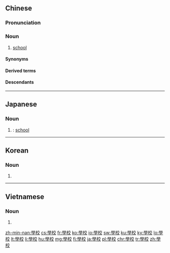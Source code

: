 {{also|学校}}
==Chinese==
{{zh-forms|s=学校}}

===Pronunciation===
{{zh-pron
|m=xuéxiào
|ma=y
|c=hok6 haau6
|c-t=hok5 hau5,hok5 hau5*
|j=xyeh5 xiau3
|h=pfs=ho̍k-káu;gd=hog6 gau3
|md=hŏk-hâu
|mn=ha̍k-hāu
|mn-t=hag8 hao6
|w=5hhiaq hhiau
|x=xio6 jiau4
|cat=n
}}

===Noun===
{{zh-noun}}

# [[school]] {{zh-mw|m:所|c:間}}
#: {{zh-x|我 喺 一 間 學校{haau6} 做嘢。|I work at a '''school'''.|C-GZ}}
#: {{zh-x|他 的 兒子 在 一 所 私立.學校 就學。|His son studies in a private '''school'''.}}
#: {{zh-x|去 學校 怎樣 行？|tr=Kó̤ hŏk-hâu cuōng-iông giàng?|How can I go to the '''school'''?|MD|a=Cdo_how_to_go_to_school.ogg}}

====Synonyms====
{{zh-dial}}

====Derived terms====
{{zh-der|高等學校|公立學校|工業學校|駕駛學校|技術學校|寄宿學校|私立學校|校內|校外|在校|住校|公學校|函授學校|學校教育|專科學校|師範學校|教會學校|暑期學校|步兵學校|炮兵學校|空中學校|職工學校|職業學校|聾啞學校|航空學校|補習學校|警官學校|警察學校|貴族學校|軍事學校|軍官學校|巡迴學校}}

====Descendants====
{{CJKV||s=学校|がっこう|학교|học hiệu}}

{{zh-cat|Beginning|Schools}}

----

==Japanese==
{{ja-kanjitab|がく|こう|k1=がっ|yomi=on}}

===Noun===
{{ja-noun|がっこう|shin=学校|hhira=がくかう}}

# {{kyujitai spelling of|学校}}: [[school]]

----

==Korean==
{{ko-hanjatab}}

===Noun===
{{ko-noun|hangeul=학교}}

# {{hanja form of|학교|school}}

----

==Vietnamese==
{{vi-hantutab}}

===Noun===
{{vi-hantu}}

# {{han tu form of|học hiệu|school}}

[[zh-min-nan:學校]]
[[cs:學校]]
[[fr:學校]]
[[ko:學校]]
[[io:學校]]
[[sw:學校]]
[[ku:學校]]
[[ky:學校]]
[[lo:學校]]
[[lt:學校]]
[[li:學校]]
[[hu:學校]]
[[mg:學校]]
[[fj:學校]]
[[ja:學校]]
[[pl:學校]]
[[chr:學校]]
[[tr:學校]]
[[zh:學校]]